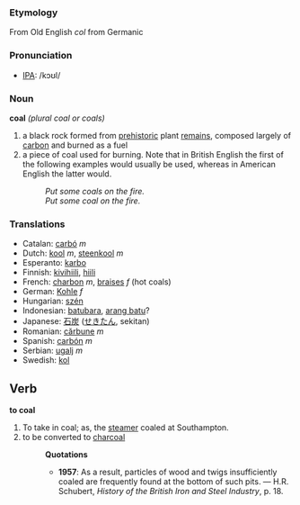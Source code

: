===Etymology===
From Old English ''col'' from Germanic

=== Pronunciation ===
*[[w:IPA|IPA]]: /kɔʊl/

=== Noun ===
'''coal''' ''(plural coal or coals)''
#a black rock formed from [[prehistoric]] plant [[remains]], composed largely of [[carbon]] and burned as a fuel
#a piece of coal used for burning. Note that in British English the first of the following examples would usually be used, whereas in American English the latter would.
#:''Put some coals on the fire.''
#:''Put some coal on the fire.'' 

=== Translations ===
*Catalan: [[carbó]] ''m''
*Dutch: [[kool]] ''m'', [[steenkool]] ''m''
*Esperanto: [[karbo]]
*Finnish: [[kivihiili]], [[hiili]]
*French: [[charbon]] ''m'', [[braises]] ''f'' (hot coals)
*German: [[Kohle]] ''f''
*Hungarian: [[szén]]
*Indonesian: [[batubara]], [[arang batu]]?
*Japanese: [[石炭]] ([[せきたん]], sekitan)
*Romanian: [[cărbune]] ''m''
*Spanish: [[carbón]] ''m''
*Serbian: [[ugalj]] ''m''
*Swedish: [[kol]]

==Verb==
'''to coal'''
#To take in coal; as, the [[steamer]] coaled at Southampton.
#to be converted to [[charcoal]]
#:'''Quotations'''
#:*'''1957''': As a result, particles of wood and twigs insufficiently coaled are frequently found at the bottom of such pits. &mdash; H.R. Schubert, ''History of the British Iron and Steel Industry'', p. 18.